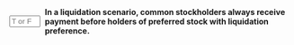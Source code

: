 ::: {.question-block}

<form onsubmit="event.preventDefault(); checkAnswerBox('q96','F')" style="display: flex; align-items: center; gap: 8px;">
<input type="text" id="q96" name="q96" maxlength="1" placeholder="T or F"
         style="width: 55px;" data-correct-answer="F" /> <label for="q96"><strong>In a liquidation scenario, common stockholders always receive payment before holders of preferred stock with liquidation preference.</strong></label>
</form>

<div id="feedback-q96" class="feedback" data-status="" style="display:none;">
The sentence is FALSE: Holders of preferred stock with liquidation preference are typically paid a minimum amount before any payments are distributed to common stockholders in a liquidation event.
</div>
:::
